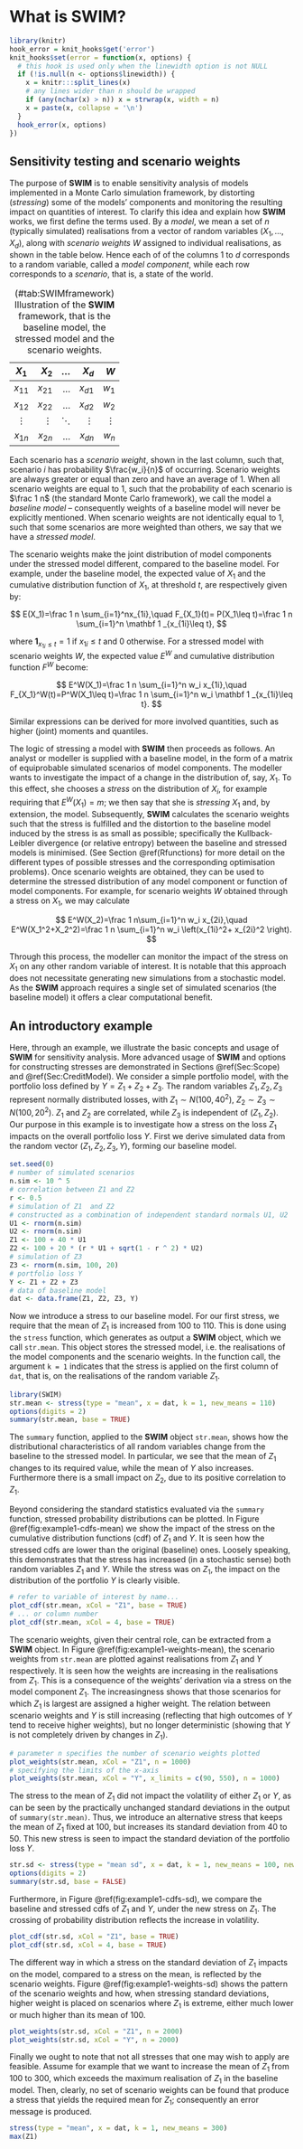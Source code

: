 # What is **SWIM**? {#Sec:Intro}

```r
library(knitr)
hook_error = knit_hooks$get('error')
knit_hooks$set(error = function(x, options) {
  # this hook is used only when the linewidth option is not NULL
  if (!is.null(n <- options$linewidth)) {
    x = knitr:::split_lines(x)
    # any lines wider than n should be wrapped
    if (any(nchar(x) > n)) x = strwrap(x, width = n)
    x = paste(x, collapse = '\n')
  }
  hook_error(x, options)
})
```



## Sensitivity testing and scenario weights

The purpose of **SWIM** is to enable sensitivity analysis of models implemented in a Monte Carlo simulation framework, by distorting (*stressing*) some of the models' components and monitoring the resulting impact on quantities of interest.
To clarify this idea and explain how **SWIM** works, we first define the terms used. By a *model*, we mean a set of $n$ (typically simulated) realisations from a vector of random variables $(X_1,\dots,X_d)$, along with *scenario weights* $W$ assigned to individual realisations, as shown in the table below. Hence each of of the columns 1 to $d$ corresponds to a random variable, called a *model component*, while each row corresponds to a *scenario*, that is, a state of the world.

|    $X_1$    | $X_2$    | $\dots$    |   $X_d$    |  $W$      |
|:-----------:|---------:|-----------:|-----------:|----------:|
|  $x_{11}$   | $x_{21}$ |  $\dots$   | $x_{d1}$   |  $w_1$    |
|  $x_{12}$   | $x_{22}$ |  $\dots$   | $x_{d2}$   |  $w_2$    |
|  $\vdots$   | $\vdots$ |  $\ddots$  | $\vdots$   |  $\vdots$ |
|  $x_{1n}$   | $x_{2n}$ |  $\dots$   | $x_{dn}$   |  $w_n$    |
Table: (\#tab:SWIMframework) Illustration of the **SWIM** framework, that is the baseline model, the stressed model and the scenario weights.  

Each scenario has a *scenario weight*, shown in the last column, such that, scenario $i$ has probability $\frac{w_i}{n}$ of occurring. Scenario weights are always greater or equal than zero and have an average of 1. When all scenario weights are equal to 1, such that the probability of each scenario is $\frac 1 n$ (the standard Monte Carlo framework), we call the model a *baseline model* -- consequently weights of a baseline model will never be explicitly mentioned. When scenario weights are not identically equal to 1, such that some scenarios are more weighted than others, we say that we have a *stressed model*. 

The scenario weights make the joint distribution of model components under the stressed model  different, compared to the baseline model. For example, under the baseline model, the expected value of $X_1$ and the cumulative distribution function of $X_1$, at threshold $t$, are respectively given by:

$$
E(X_1)=\frac 1  n \sum_{i=1}^nx_{1i},\quad F_{X_1}(t)= P(X_1\leq t)=\frac 1 n \sum_{i=1}^n \mathbf 1 _{x_{1i}\leq t},
$$

where $\mathbf 1 _{x_{1i}\leq t}=1$ if $x_{1i}\leq t$ and $0$ otherwise. For a stressed model with scenario weights $W$, the expected value $E^W$ and cumulative distribution function $F^W$ become:

$$
E^W(X_1)=\frac 1  n \sum_{i=1}^n w_i x_{1i},\quad F_{X_1}^W(t)=P^W(X_1\leq t)=\frac 1 n \sum_{i=1}^n w_i \mathbf 1 _{x_{1i}\leq t}.
$$

Similar expressions can be derived for more involved quantities, such as higher (joint) moments and quantiles. 

The logic of stressing a model with **SWIM** then proceeds as follows. An analyst or modeller is  supplied with a baseline model, in the form of a matrix of equiprobable simulated scenarios of model components. The modeller wants to investigate the impact of a change in the distribution of, say, $X_1$. To this effect, she chooses a *stress* on the distribution of $X_i$, for example requiring that $E^W(X_1)=m$; we then say that she is *stressing* $X_1$ and, by extension, the model. Subsequently, **SWIM** calculates the scenario weights such that the stress is fulfilled and the distortion to the baseline model induced by the stress is as small as possible; specifically the Kullback-Leibler divergence (or relative entropy) between the baseline and stressed models is minimised. (See Section \@ref(Rfunctions) for more detail on the different types of possible stresses and the corresponding optimisation problems). Once scenario weights are obtained, they can be used to determine the stressed distribution of any model component or function of model components. For example, for scenario weights $W$ obtained through a stress on $X_1$, we may calculate

$$
E^W(X_2)=\frac 1  n\sum_{i=1}^n w_i x_{2i},\quad E^W(X_1^2+X_2^2)=\frac 1  n \sum_{i=1}^n w_i \left(x_{1i}^2+ x_{2i}^2 \right).
$$

Through this process, the modeller can monitor the impact of the stress on $X_1$ on any other random variable of interest. It is notable that this approach does not necessitate generating new simulations from a stochastic model. As the **SWIM** approach requires a single set of simulated scenarios (the baseline model) it offers a clear computational benefit. 

## An introductory example
Here, through an example, we illustrate the basic concepts and usage of **SWIM** for sensitivity analysis. More advanced usage of **SWIM** and options for constructing stresses are demonstrated in Sections \@ref(Sec:Scope) and \@ref(Sec:CreditModel).
We consider a simple portfolio model, with the portfolio loss defined by $Y=Z_1+Z_2+Z_3$. The random variables $Z_1,Z_2,Z_3$ represent normally distributed losses, with $Z_1\sim N(100,40^2)$, $Z_2\sim Z_3\sim N(100,20^2)$. $Z_1$ and $Z_2$ are correlated, while $Z_3$ is independent of $(Z_1,Z_2)$.  Our purpose in this example is to investigate how a stress on the loss $Z_1$ impacts on the overall portfolio loss $Y$.
First we derive simulated data from the random vector $(Z_1,Z_2,Z_3,Y)$, forming our baseline model.

``` r
set.seed(0)
# number of simulated scenarios
n.sim <- 10 ^ 5
# correlation between Z1 and Z2
r <- 0.5
# simulation of Z1  and Z2
# constructed as a combination of independent standard normals U1, U2
U1 <- rnorm(n.sim)
U2 <- rnorm(n.sim)
Z1 <- 100 + 40 * U1
Z2 <- 100 + 20 * (r * U1 + sqrt(1 - r ^ 2) * U2)
# simulation of Z3
Z3 <- rnorm(n.sim, 100, 20)
# portfolio loss Y
Y <- Z1 + Z2 + Z3
# data of baseline model
dat <- data.frame(Z1, Z2, Z3, Y)
```


Now we introduce a stress to our baseline model. For our first stress, we require that the mean of $Z_1$ is increased from 100 to 110. This is done using the `stress` function, which generates as output a **SWIM** object, which we call `str.mean`. This object stores the stressed model, i.e. the realisations of the model components and the scenario weights. In the function call, the argument `k = 1` indicates that the stress is applied on the first column of `dat`, that is, on the realisations of the random variable $Z_1$.

``` r
library(SWIM)
str.mean <- stress(type = "mean", x = dat, k = 1, new_means = 110)
options(digits = 2)
summary(str.mean, base = TRUE)
```

The `summary` function, applied to the **SWIM** object `str.mean`, shows how the distributional characteristics of all random variables change from the baseline to the stressed model. In particular, we see that the mean of $Z_1$ changes to its required value, while the mean of $Y$ also increases. Furthermore there is a small impact on $Z_2$, due to its positive correlation to $Z_1$.



Beyond considering the standard statistics evaluated via the `summary` function, stressed probability distributions can be plotted. In Figure \@ref(fig:example1-cdfs-mean) we show the impact of the stress on the cumulative distribution functions (cdf) of $Z_1$ and $Y$. It is seen how the stressed cdfs are lower than the original (baseline) ones. Loosely speaking, this demonstrates that the stress has increased (in a stochastic sense) both random variables  $Z_1$ and $Y$. While the stress was on $Z_1$, the impact on the distribution of the portfolio $Y$ is clearly visible.

``` r
# refer to variable of interest by name...
plot_cdf(str.mean, xCol = "Z1", base = TRUE)
# ... or column number
plot_cdf(str.mean, xCol = 4, base = TRUE)
```

The scenario weights, given their central role, can be extracted from a **SWIM** object. In Figure \@ref(fig:example1-weights-mean), the scenario weights from `str.mean` are plotted against realisations from $Z_1$ and $Y$ respectively. It is seen how the weights are increasing in the realisations from $Z_1$. This is a consequence of the weights' derivation via a stress on the model component $Z_1$. The increasingness shows that those scenarios for which $Z_1$ is largest are assigned a higher weight. The relation between scenario weights and $Y$ is still increasing (reflecting that high outcomes of $Y$ tend to receive higher weights), but no longer deterministic (showing that $Y$ is not completely driven by changes in $Z_1$).


``` r
# parameter n specifies the number of scenario weights plotted
plot_weights(str.mean, xCol = "Z1", n = 1000)
# specifying the limits of the x-axis
plot_weights(str.mean, xCol = "Y", x_limits = c(90, 550), n = 1000)

```


The stress to the mean of $Z_1$ did not impact the volatility of either $Z_1$ or $Y$, as can be seen by the practically unchanged standard deviations in the output of `summary(str.mean)`. Thus, we introduce an alternative stress that keeps the mean of $Z_1$ fixed at 100, but increases its standard deviation from 40 to 50. This new stress is seen to impact the standard deviation of the portfolio loss $Y$.

``` r
str.sd <- stress(type = "mean sd", x = dat, k = 1, new_means = 100, new_sd = 50)
options(digits = 2)
summary(str.sd, base = FALSE)
```

Furthermore, in Figure \@ref(fig:example1-cdfs-sd), we compare the baseline and stressed cdfs of $Z_1$ and $Y$, under the new stress on $Z_1$. The crossing of probability distribution reflects the increase in volatility.


``` r
plot_cdf(str.sd, xCol = "Z1", base = TRUE)
plot_cdf(str.sd, xCol = 4, base = TRUE)
```

The different way in which a stress on the standard deviation of $Z_1$ impacts on the model, compared to a stress on the mean, is reflected by the scenario weights. Figure \@ref(fig:example1-weights-sd) shows the pattern of the scenario weights and how, when stressing standard deviations, higher weight is placed on scenarios where $Z_1$ is extreme, either much lower or much higher than its mean of 100.

``` r
plot_weights(str.sd, xCol = "Z1", n = 2000)
plot_weights(str.sd, xCol = "Y", n = 2000)
```


Finally we ought to note that not all stresses that one may wish to apply are feasible. Assume for example that we want to increase the mean of $Z_1$ from 100 to 300, which exceeds the maximum realisation of $Z_1$ in the baseline model. Then, clearly, no set of scenario weights can be found that produce a stress that yields the required mean for $Z_1$; consequently an error message is produced.



```r
stress(type = "mean", x = dat, k = 1, new_means = 300)
max(Z1)
```

